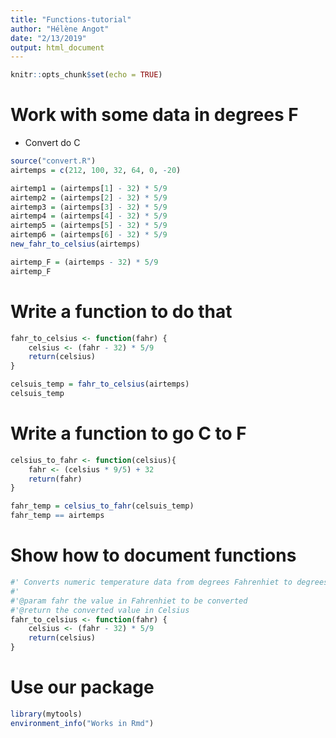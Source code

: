 ```yaml
---
title: "Functions-tutorial"
author: "Hélène Angot"
date: "2/13/2019"
output: html_document
---
```


```r
knitr::opts_chunk$set(echo = TRUE)
```

# Work with some data in degrees F

* Convert do C

```r
source("convert.R")
airtemps = c(212, 100, 32, 64, 0, -20)

airtemp1 = (airtemps[1] - 32) * 5/9
airtemp2 = (airtemps[2] - 32) * 5/9
airtemp3 = (airtemps[3] - 32) * 5/9
airtemp4 = (airtemps[4] - 32) * 5/9
airtemp5 = (airtemps[5] - 32) * 5/9
airtemp6 = (airtemps[6] - 32) * 5/9
new_fahr_to_celsius(airtemps)
```

```r
airtemp_F = (airtemps - 32) * 5/9
airtemp_F
```

# Write a function to do that

```r
fahr_to_celsius <- function(fahr) {
    celsius <- (fahr - 32) * 5/9
    return(celsius)
}

celsuis_temp = fahr_to_celsius(airtemps)
celsuis_temp
```

# Write a function to go C to F

```r
celsius_to_fahr <- function(celsius){
    fahr <- (celsius * 9/5) + 32
    return(fahr)
}

fahr_temp = celsius_to_fahr(celsuis_temp)
fahr_temp == airtemps
```

# Show how to document functions

```r
#' Converts numeric temperature data from degrees Fahrenhiet to degrees Celsius
#' 
#'@param fahr the value in Fahrenhiet to be converted
#'@return the converted value in Celsius
fahr_to_celsius <- function(fahr) {
    celsius <- (fahr - 32) * 5/9
    return(celsius)
}
```

# Use our package

```r
library(mytools)
environment_info("Works in Rmd")
```